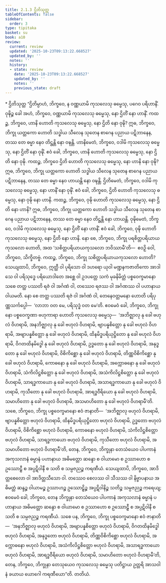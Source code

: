 ```yaml
---
title: 2.1.3 ဌိတိသုတ္တ
tableOfContents: false
sidebar:
  order: 3
type: tipitaka
basket: su
book: a10
review:
  current: review
  updated: '2025-10-23T09:13:22.668527'
  updated_by: ''
  notes: ''
  history:
  - state: review
    date: '2025-10-23T09:13:22.668527'
    updated_by: ''
    notes: ''
    previous_state: draft
---
```



<ReviewStatus review={frontmatter.review} showDetails={true} />

<HypothesisAnnotation frontmatter={frontmatter} />

<DynamicBreadcrumb />

<Paragraph type="center" book="a10">
* ဌိတိသုတ္တ
</Paragraph>

<Division number="53" book="a10" e="ch" v="17" p="332">

<Paragraph number="383" book="a10">
“ဌိတိမ္ပာဟံ, ဘိက္ခဝေ, န ဝဏ္ဏယာမိ ကုသလေသု ဓမ္မေသု, ပဂေဝ ပရိဟာနိံ. ဝုဍ္ဎိဉ္စ ခေါ အဟံ, ဘိက္ခဝေ, ဝဏ္ဏယာမိ ကုသလေသု ဓမ္မေသု, နော ဌိတိံ နော ဟာနိံ.
</Paragraph>

<Paragraph number="384" book="a10">
ကထဉ္စ, ဘိက္ခဝေ, ဟာနိ ဟောတိ ကုသလေသု ဓမ္မေသု, နော ဌိတိ နော ဝုဍ္ဎိ? ဣဓ, ဘိက္ခဝေ, ဘိက္ခု ယတ္တကော ဟောတိ သဒ္ဓါယ သီလေန သုတေန စာဂေန ပညာယ ပဋိဘာနေန, တဿ တေ ဓမ္မာ နေဝ တိဋ္ဌန္တိ နော ဝဍ္ဎန္တိ. ဟာနိမေတံ, ဘိက္ခဝေ, ဝဒါမိ ကုသလေသု ဓမ္မေသု, နော ဌိတိံ နော ဝုဍ္ဎိံ. ဧဝံ ခေါ, ဘိက္ခဝေ, ဟာနိ ဟောတိ ကုသလေသု ဓမ္မေသု, နော ဌိတိ နော ဝုဍ္ဎိ.
</Paragraph>

<Paragraph number="385" book="a10">
ကထဉ္စ, ဘိက္ခဝေ ဌိတိ ဟောတိ ကုသလေသု ဓမ္မေသု, နော ဟာနိ နော ဝုဍ္ဎိ? ဣဓ, ဘိက္ခဝေ, ဘိက္ခု ယတ္တကော ဟောတိ သဒ္ဓါယ သီလေန သုတေန စာဂေန ပညာယ ပဋိဘာနေန, တဿ တေ ဓမ္မာ နေဝ ဟာယန္တိ နော ဝဍ္ဎန္တိ. ဌိတိမေတံ, ဘိက္ခဝေ, ဝဒါမိ ကုသလေသု ဓမ္မေသု, နော ဟာနိံ နော ဝုဍ္ဎိံ. ဧဝံ ခေါ, ဘိက္ခဝေ, ဌိတိ ဟောတိ ကုသလေသု ဓမ္မေသု, နော ဝုဍ္ဎိ နော ဟာနိ.
</Paragraph>

<Paragraph number="386" book="a10">
ကထဉ္စ, ဘိက္ခဝေ, ဝုဍ္ဎိ ဟောတိ ကုသလေသု ဓမ္မေသု, နော ဌိတိ နော ဟာနိ? ဣဓ, ဘိက္ခဝေ, ဘိက္ခု ယတ္တကော ဟောတိ သဒ္ဓါယ သီလေန သုတေန စာဂေန ပညာယ ပဋိဘာနေန, တဿ တေ ဓမ္မာ နေဝ တိဋ္ဌန္တိ နော ဟာယန္တိ. ဝုဍ္ဎိမေတံ, ဘိက္ခဝေ, ဝဒါမိ ကုသလေသု ဓမ္မေသု, နော ဌိတိံ နော ဟာနိံ. ဧဝံ ခေါ, ဘိက္ခဝေ, ဝုဍ္ဎိ ဟောတိ ကုသလေသု ဓမ္မေသု, နော ဌိတိ နော ဟာနိ.
</Paragraph>

<Paragraph number="387" book="a10">
နော စေ, ဘိက္ခဝေ, ဘိက္ခု ပရစိတ္တပရိယာယကုသလော ဟောတိ, အထ ‘သစိတ္တပရိယာယကုသလော ဘဝိဿာမီ’တိ—  ဧဝဉှိ ဝေါ, ဘိက္ခဝေ, သိက္ခိတဗ္ဗံ.
</Paragraph>

<Paragraph number="388" book="a10">
ကထဉ္စ, ဘိက္ခဝေ, ဘိက္ခု သစိတ္တပရိယာယကုသလော ဟောတိ? သေယျထာပိ, ဘိက္ခဝေ, ဣတ္ထီ ဝါ ပုရိသော ဝါ ဒဟရော ယုဝါ မဏ္ဍနကဇာတိကော အာဒါသေ ဝါ ပရိသုဒ္ဓေ ပရိယောဒါတေ အစ္ဆေ ဝါ ဥဒပတ္တေ သကံ မုခနိမိတ္တံ ပစ္စဝေက္ခမာနော သစေ တတ္ထ ပဿတိ ရဇံ ဝါ အင်္ဂဏံ ဝါ, တဿေဝ ရဇဿ ဝါ အင်္ဂဏဿ ဝါ ပဟာနာယ ဝါယမတိ. နော စေ တတ္ထ ပဿတိ ရဇံ ဝါ အင်္ဂဏံ ဝါ, တေနေဝတ္တမနော ဟောတိ ပရိပုဏ္ဏသင်္ကပ္ပေါ—  ‘လာဘာ ဝတ မေ, ပရိသုဒ္ဓံ ဝတ မေ’တိ. ဧဝမေဝံ ခေါ, ဘိက္ခဝေ, ဘိက္ခုနော ပစ္စဝေက္ခဏာ ဗဟုကာရာ ဟောတိ ကုသလေသု ဓမ္မေသု—  ‘အဘိဇ္ဈာလု နု ခေါ ဗဟုလံ ဝိဟရာမိ, အနဘိဇ္ဈာလု နု ခေါ ဗဟုလံ ဝိဟရာမိ, ဗျာပန္နစိတ္တော နု ခေါ ဗဟုလံ ဝိဟရာမိ, အဗျာပန္နစိတ္တော နု ခေါ ဗဟုလံ ဝိဟရာမိ, ထိနမိဒ္ဓပရိယုဋ္ဌိတော နု ခေါ ဗဟုလံ ဝိဟရာမိ, ဝိဂတထိနမိဒ္ဓေါ နု ခေါ ဗဟုလံ ဝိဟရာမိ, ဥဒ္ဓတော နု ခေါ ဗဟုလံ ဝိဟရာမိ, အနုဒ္ဓတော နု ခေါ ဗဟုလံ ဝိဟရာမိ, ဝိစိကိစ္ဆော နု ခေါ ဗဟုလံ ဝိဟရာမိ, တိဏ္ဏဝိစိကိစ္ဆော နု ခေါ ဗဟုလံ ဝိဟရာမိ, ကောဓနော နု ခေါ ဗဟုလံ ဝိဟရာမိ, အက္ကောဓနော နု ခေါ ဗဟုလံ ဝိဟရာမိ, သံကိလိဋ္ဌစိတ္တော နု ခေါ ဗဟုလံ ဝိဟရာမိ, အသံကိလိဋ္ဌစိတ္တော နု ခေါ ဗဟုလံ ဝိဟရာမိ, သာရဒ္ဓကာယော နု ခေါ ဗဟုလံ ဝိဟရာမိ, အသာရဒ္ဓကာယော နု ခေါ ဗဟုလံ ဝိဟရာမိ, ကုသီတော နု ခေါ ဗဟုလံ ဝိဟရာမိ, အာရဒ္ဓဝီရိယော နု ခေါ ဗဟုလံ ဝိဟရာမိ, သမာဟိတော နု ခေါ ဗဟုလံ ဝိဟရာမိ, အသမာဟိတော နု ခေါ ဗဟုလံ ဝိဟရာမီ’တိ.
</Paragraph>

<Paragraph number="389" book="a10">
သစေ, ဘိက္ခဝေ, ဘိက္ခု ပစ္စဝေက္ခမာနော ဧဝံ ဇာနာတိ—  ‘အဘိဇ္ဈာလု ဗဟုလံ ဝိဟရာမိ, ဗျာပန္နစိတ္တော ဗဟုလံ ဝိဟရာမိ, ထိနမိဒ္ဓပရိယုဋ္ဌိတော ဗဟုလံ ဝိဟရာမိ, ဥဒ္ဓတော ဗဟုလံ ဝိဟရာမိ, ဝိစိကိစ္ဆော ဗဟုလံ ဝိဟရာမိ, ကောဓနော ဗဟုလံ ဝိဟရာမိ, သံကိလိဋ္ဌစိတ္တော ဗဟုလံ ဝိဟရာမိ, သာရဒ္ဓကာယော ဗဟုလံ ဝိဟရာမိ, ကုသီတော ဗဟုလံ ဝိဟရာမိ, အသမာဟိတော ဗဟုလံ ဝိဟရာမီ’တိ, တေန, ဘိက္ခဝေ, ဘိက္ခုနာ တေသံယေဝ ပါပကာနံ အကုသလာနံ ဓမ္မာနံ ပဟာနာယ အဓိမတ္တော ဆန္ဒော စ ဝါယာမော စ ဥဿာဟော စ ဥဿောဠှီ စ အပ္ပဋိဝါနီ စ သတိ စ သမ္ပဇညဉ္စ ကရဏီယံ. သေယျထာပိ, ဘိက္ခဝေ, အာဒိတ္တစေလော ဝါ အာဒိတ္တသီသော ဝါ. တဿေဝ စေလဿ ဝါ သီသဿ ဝါ နိဗ္ဗာပနာယ အဓိမတ္တံ ဆန္ဒဉ္စ ဝါယာမဉ္စ ဥဿာဟဉ္စ ဥဿောဠှိဉ္စ အပ္ပဋိဝါနိဉ္စ သတိဉ္စ သမ္ပဇညဉ္စ ကရေယျ; ဧဝမေဝံ ခေါ, ဘိက္ခဝေ, တေန ဘိက္ခုနာ တေသံယေဝ ပါပကာနံ အကုသလာနံ ဓမ္မာနံ ပဟာနာယ အဓိမတ္တော ဆန္ဒော စ ဝါယာမော စ ဥဿာဟော စ ဥဿောဠှီ စ အပ္ပဋိဝါနီ စ သတိ စ သမ္ပဇညဉ္စ ကရဏီယံ.
</Paragraph>

<Paragraph number="390" book="a10">
သစေ ပန, ဘိက္ခဝေ, ဘိက္ခု ပစ္စဝေက္ခမာနော ဧဝံ ဇာနာတိ—  ‘အနဘိဇ္ဈာလု ဗဟုလံ ဝိဟရာမိ, အဗျာပန္နစိတ္တော ဗဟုလံ ဝိဟရာမိ, ဝိဂတထိနမိဒ္ဓေါ ဗဟုလံ ဝိဟရာမိ, အနုဒ္ဓတော ဗဟုလံ ဝိဟရာမိ, တိဏ္ဏဝိစိကိစ္ဆော ဗဟုလံ ဝိဟရာမိ, အက္ကောဓနော ဗဟုလံ ဝိဟရာမိ, အသံကိလိဋ္ဌစိတ္တော ဗဟုလံ ဝိဟရာမိ, အသာရဒ္ဓကာယော ဗဟုလံ ဝိဟရာမိ, အာရဒ္ဓဝီရိယော ဗဟုလံ ဝိဟရာမိ, သမာဟိတော ဗဟုလံ ဝိဟရာမီ’တိ, တေန, ဘိက္ခဝေ, ဘိက္ခုနာ တေသုယေဝ ကုသလေသု ဓမ္မေသု ပတိဋ္ဌာယ ဥတ္တရိ အာသဝါနံ ခယာယ ယောဂေါ ကရဏီယော”တိ.

</Paragraph>
</Division>

<Paragraph number="391" type="center" book="a10">
တတိယံ.
</Paragraph>